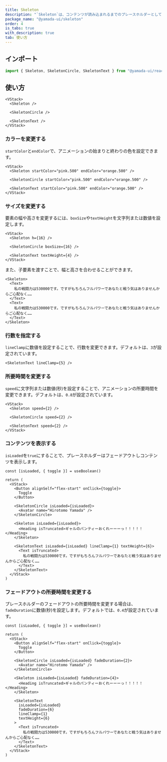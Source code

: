 ```yaml
---
title: Skeleton
description: "`Skeleton`は、コンテンツが読み込まれるまでのプレースホルダーとして機能するコンポーネントです。"
package_name: "@yamada-ui/skeleton"
order: 4
is_tabs: true
with_description: true
tab: 使い方
---
```


## インポート

```ts
import { Skeleton, SkeletonCircle, SkeletonText } from "@yamada-ui/react"
```

## 使い方

```tsx
<VStack>
  <Skeleton />

  <SkeletonCircle />

  <SkeletonText />
</VStack>
```

### カラーを変更する

`startColor`と`endColor`で、アニメーションの始まりと終わりの色を設定できます。

```tsx
<VStack>
  <Skeleton startColor="pink.500" endColor="orange.500" />

  <SkeletonCircle startColor="pink.500" endColor="orange.500" />

  <SkeletonText startColor="pink.500" endColor="orange.500" />
</VStack>
```

### サイズを変更する

要素の幅や高さを変更するには、`boxSize`や`textHeight`を文字列または数値を設定します。

```tsx
<VStack>
  <Skeleton h={16} />

  <SkeletonCircle boxSize={16} />

  <SkeletonText textHeight={4} />
</VStack>
```

また、子要素を渡すことで、幅と高さを合わせることができます。

```tsx
<Skeleton>
  <Text>
    私の戦闘力は530000です。ですがもちろんフルパワーであなたと戦う気はありませんからご心配なく……
  </Text>
  <Text>
    私の戦闘力は530000です。ですがもちろんフルパワーであなたと戦う気はありませんからご心配なく……
  </Text>
</Skeleton>
```

### 行数を指定する

`lineClamp`に数値を設定することで、行数を変更できます。デフォルトは、`3`が設定されています。

```tsx
<SkeletonText lineClamp={5} />
```

### 所要時間を変更する

`speed`に文字列または数値(秒)を設定することで、アニメーションの所要時間を変更できます。デフォルトは、`0.8`が設定されています。

```tsx
<VStack>
  <Skeleton speed={2} />

  <SkeletonCircle speed={2} />

  <SkeletonText speed={2} />
</VStack>
```

### コンテンツを表示する

`isLoaded`を`true`にすることで、プレースホルダーはフェードアウトしコンテンツを表示します。

```tsx functional=true
const [isLoaded, { toggle }] = useBoolean()

return (
  <VStack>
    <Button alignSelf="flex-start" onClick={toggle}>
      Toggle
    </Button>

    <SkeletonCircle isLoaded={isLoaded}>
      <Avatar name="Hirotomo Yamada" />
    </SkeletonCircle>

    <Skeleton isLoaded={isLoaded}>
      <Heading isTruncated>ギャルのパンティーおくれーーーっ！！！！！</Heading>
    </Skeleton>

    <SkeletonText isLoaded={isLoaded} lineClamp={1} textHeight={6}>
      <Text isTruncated>
        私の戦闘力は530000です。ですがもちろんフルパワーであなたと戦う気はありませんからご心配なく……
      </Text>
    </SkeletonText>
  </VStack>
)
```

### フェードアウトの所要時間を変更する

プレースホルダーのフェードアウトの所要時間を変更する場合は、`fadeDuration`に数値(秒)を設定します。デフォルトでは、`0.4`が設定されています。

```tsx functional=true
const [isLoaded, { toggle }] = useBoolean()

return (
  <VStack>
    <Button alignSelf="flex-start" onClick={toggle}>
      Toggle
    </Button>

    <SkeletonCircle isLoaded={isLoaded} fadeDuration={2}>
      <Avatar name="Hirotomo Yamada" />
    </SkeletonCircle>

    <Skeleton isLoaded={isLoaded} fadeDuration={4}>
      <Heading isTruncated>ギャルのパンティーおくれーーーっ！！！！！</Heading>
    </Skeleton>

    <SkeletonText
      isLoaded={isLoaded}
      fadeDuration={6}
      lineClamp={1}
      textHeight={6}
    >
      <Text isTruncated>
        私の戦闘力は530000です。ですがもちろんフルパワーであなたと戦う気はありませんからご心配なく……
      </Text>
    </SkeletonText>
  </VStack>
)
```

